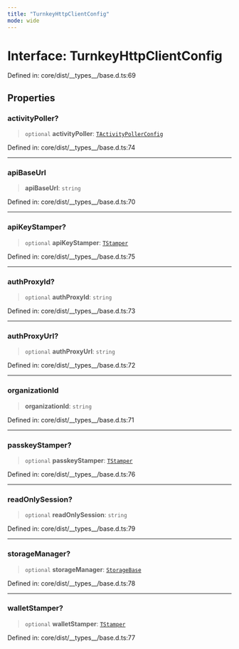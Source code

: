 ```yaml
---
title: "TurnkeyHttpClientConfig"
mode: wide
---
```

  
# Interface: TurnkeyHttpClientConfig

Defined in: core/dist/\_\_types\_\_/base.d.ts:69

## Properties

### activityPoller?

> `optional` **activityPoller**: [`TActivityPollerConfig`](../TActivityPollerConfig/readme)

Defined in: core/dist/\_\_types\_\_/base.d.ts:74

***

### apiBaseUrl

> **apiBaseUrl**: `string`

Defined in: core/dist/\_\_types\_\_/base.d.ts:70

***

### apiKeyStamper?

> `optional` **apiKeyStamper**: [`TStamper`](../TStamper/readme)

Defined in: core/dist/\_\_types\_\_/base.d.ts:75

***

### authProxyId?

> `optional` **authProxyId**: `string`

Defined in: core/dist/\_\_types\_\_/base.d.ts:73

***

### authProxyUrl?

> `optional` **authProxyUrl**: `string`

Defined in: core/dist/\_\_types\_\_/base.d.ts:72

***

### organizationId

> **organizationId**: `string`

Defined in: core/dist/\_\_types\_\_/base.d.ts:71

***

### passkeyStamper?

> `optional` **passkeyStamper**: [`TStamper`](../TStamper/readme)

Defined in: core/dist/\_\_types\_\_/base.d.ts:76

***

### readOnlySession?

> `optional` **readOnlySession**: `string`

Defined in: core/dist/\_\_types\_\_/base.d.ts:79

***

### storageManager?

> `optional` **storageManager**: [`StorageBase`](../StorageBase/readme)

Defined in: core/dist/\_\_types\_\_/base.d.ts:78

***

### walletStamper?

> `optional` **walletStamper**: [`TStamper`](../TStamper/readme)

Defined in: core/dist/\_\_types\_\_/base.d.ts:77
